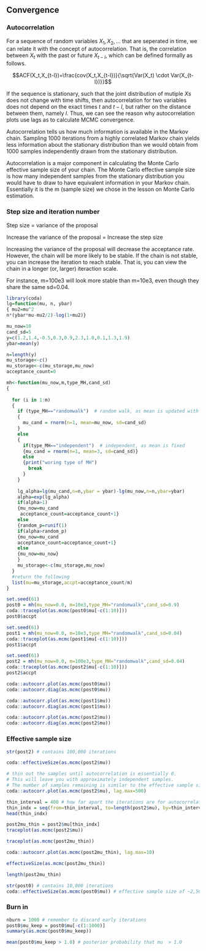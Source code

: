 ## Convergence

### Autocorrelation 

For a sequence of random variables $X_1,X_2,...$ that are seperated in time, we can relate it with the concept of autocorrelation. That is, the correlation between $X_t$ with the past or future $X_{t-l}$, which can be defined formally as follows.

$$ACF(X_t,X_{t-l})=\frac{cov(X_t,X_{t-l})}{\sqrt{Var(X_t) \cdot Var(X_{t-l})}}$$

If the sequence is stationary, such that the joint distribution of mutiple $Xs$ does not change with time shifts, then autocorrelation for two variables does not depend on the exact times $t$ and $t-l$, but rather on the distance between them, namely $l$. Thus, we can see the reason why autocorrelation plots use lags as to calculate MCMC convergence. 


Autocorrelation tells us how much information is available in the Markov chain. Sampling 1000 iterations from a highly correlated Markov chain yields less information about the stationary distribution than we would obtain from 1000 samples independently drawn from the stationary distribution.

Autocorrelation is a major component in calculating the Monte Carlo effective sample size of your chain. The Monte Carlo effective sample size is how many independent samples from the stationary distribution you would have to draw to have equivalent information in your Markov chain. Essentially it is the m (sample size) we chose in the lesson on Monte Carlo estimation.

### Step size and iteration number

Step size = variance of the proposal 

Increase the variance of the proposal = Increase the step size

Increasing the variance of the proposal will decrease the acceptance rate. However, the chain will be more likely to be stable. If the chain is not stable, you can increase the iteration to reach stable. That is, you can view the chain in a longer (or, larger) iteraction scale. 

For instance, m=100e3 will look more stable than m=10e3, even though they share the same sd=0.04.

```R
library(coda)
lg=function(mu, n, ybar)
{ mu2=mu^2
n*(ybar*mu-mu2/2)-log(1+mu2)}

mu_now=10
cand_sd=5
y=c(1.2,1.4,-0.5,0.3,0.9,2.3,1.0,0.1,1.3,1.9)
ybar=mean(y)

n=length(y)
mu_storage<-c()
mu_storage<-c(mu_storage,mu_now)
acceptance_count=0

mh<-function(mu_now,m,type_MH,cand_sd)
{
  
  for (i in 1:m)
  {
    if (type_MH=="randomwalk")  # random walk, as mean is updated with mu_now
    {
      mu_cand = rnorm(n=1, mean=mu_now, sd=cand_sd)
    }
    else
    {
      if(type_MH=="independent")  # independent, as mean is fixed
      {mu_cand = rnorm(n=1, mean=3, sd=cand_sd)}
      else
      {print("woring type of MH")
        break
      }
    }
    
    lg_alpha=lg(mu_cand,n=n,ybar = ybar)-lg(mu_now,n=n,ybar=ybar)
    alpha=exp(lg_alpha)
    if(alpha>1)
    {mu_now=mu_cand
     acceptance_count=acceptance_count+1}
    else
    {random_p=runif(1)
    if(alpha>random_p)
    {mu_now=mu_cand
    acceptance_count=acceptance_count+1}
    else
    {mu_now=mu_now}
    }
    mu_storage<-c(mu_storage,mu_now)
  }
  #return the following
  list(mu=mu_storage,accpt=acceptance_count/m)
}

set.seed(61)
post0 = mh(mu_now=0.0, m=10e3,type_MH="randomwalk",cand_sd=0.9)
coda::traceplot(as.mcmc(post0$mu[-c(1:10)]))
post0$accpt

set.seed(61)
post1 = mh(mu_now=0.0, m=10e3,type_MH="randomwalk",cand_sd=0.04)
coda::traceplot(as.mcmc(post1$mu[-c(1:10)]))
post1$accpt

set.seed(61)
post2 = mh(mu_now=0.0, m=100e3,type_MH="randomwalk",cand_sd=0.04)
coda::traceplot(as.mcmc(post2$mu[-c(1:10)]))
post2$accpt

coda::autocorr.plot(as.mcmc(post0$mu))
coda::autocorr.diag(as.mcmc(post0$mu))

coda::autocorr.plot(as.mcmc(post1$mu))
coda::autocorr.diag(as.mcmc(post1$mu))

coda::autocorr.plot(as.mcmc(post2$mu))
coda::autocorr.diag(as.mcmc(post2$mu))
```

### Effective sample size

```R
str(post2) # contains 100,000 iterations

coda::effectiveSize(as.mcmc(post2$mu)) 

# thin out the samples until autocorrelation is essentially 0. 
# This will leave you with approximately independent samples. 
# The number of samples remaining is similar to the effective sample size.
coda::autocorr.plot(as.mcmc(post2$mu), lag.max=500)

thin_interval = 400 # how far apart the iterations are for autocorrelation to be essentially 0.
thin_indx = seq(from=thin_interval, to=length(post2$mu), by=thin_interval)
head(thin_indx)

post2mu_thin = post2$mu[thin_indx]
traceplot(as.mcmc(post2$mu))

traceplot(as.mcmc(post2mu_thin))

coda::autocorr.plot(as.mcmc(post2mu_thin), lag.max=10)

effectiveSize(as.mcmc(post2mu_thin))

length(post2mu_thin)

str(post0) # contains 10,000 iterations
coda::effectiveSize(as.mcmc(post0$mu)) # effective sample size of ~2,500
```

### Burn in

```R
nburn = 1000 # remember to discard early iterations
post0$mu_keep = post0$mu[-c(1:1000)]
summary(as.mcmc(post0$mu_keep))

mean(post0$mu_keep > 1.0) # posterior probability that mu  > 1.0
```